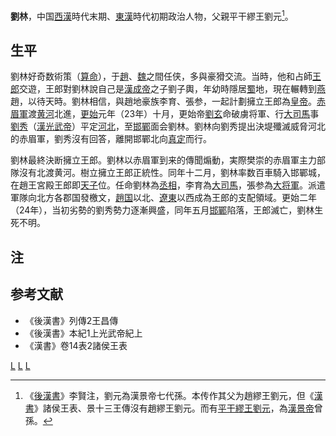 '''劉林'''，中国[[西漢|西漢]]時代末期、[[東漢|東漢]]時代初期政治人物，父親平干繆王劉元<ref>《[[後漢書|後漢書]]》李賢注，劉元為漢景帝七代孫。本传作其父为趙繆王劉元，但《[[漢書|漢書]]》諸侯王表、景十三王傳沒有趙繆王劉元。而有[[刘元_(平干王)|平干繆王劉元]]，為[[漢景帝|漢景帝]]曾孫。</ref>。

==生平==
劉林好奇数術策（[[算命|算命]]），于[[趙|趙]]、[[魏|魏]]之間任侠，多與豪猾交流。当時，他和占師[[王郎|王郎]]交遊，王郎對劉林說自己是[[漢成帝|漢成帝]]之子劉子輿，年幼時隱居[[蜀|蜀]]地，現在輾轉到[[燕|燕]]趙，以待天時。劉林相信，與趙地豪族李育、張参，一起計劃擁立王郎為[[皇帝|皇帝]]。[[赤眉軍|赤眉軍]]渡[[黄河|黄河]]北進，[[更始_(汉朝)|更始]]元年（23年）十月，更始帝[[劉玄|劉玄]]命破虜将軍、行[[大司馬|大司馬]]事[[劉秀|劉秀]]（[[漢光武帝|漢光武帝]]）平定[[河北|河北]]，至[[邯鄲|邯鄲]]面会劉林。劉林向劉秀提出決堤殲滅威脅河北的赤眉軍，劉秀沒有回答，離開邯鄲北向[[真定|真定]]而行。

劉林最終決断擁立王郎。劉林以赤眉軍到来的傳聞煽動，実際樊崇的赤眉軍主力部隊沒有北渡黄河。樹立擁立王郎正統性。同年十二月，劉林率数百車騎入邯鄲城，在趙王宮殿王郎即[[天子|天子]]位。任命劉林為[[丞相|丞相]]，李育為[[大司馬|大司馬]]，張参為[[大将軍|大将軍]]。派遣軍隊向北方各郡国發檄文，[[趙国|趙国]]以北、[[遼東|遼東]]以西成為王郎的支配領域。更始二年（24年），当初劣勢的劉秀勢力逐漸興盛，同年五月[[邯鄲|邯鄲]]陷落，王郎滅亡，劉林生死不明。
==注==
<references/>
==参考文献==
* 《後漢書》列傳2王昌傳
* 《後漢書》本紀1上光武帝紀上
* 《漢書》卷14表2諸侯王表
[[分類:新朝民變人物|L]]
[[分類:漢朝宗室|L]]
[[分類:劉姓|L]]